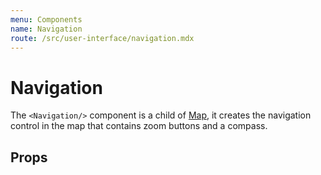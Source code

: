 ```yaml
---
menu: Components
name: Navigation
route: /src/user-interface/navigation.mdx
---
```



# Navigation

The `<Navigation/>` component is a child of [Map](./src/map/map.mdx), it creates the navigation control in the map that contains zoom buttons and a compass.

## Props

<Props of={Navigation} />
